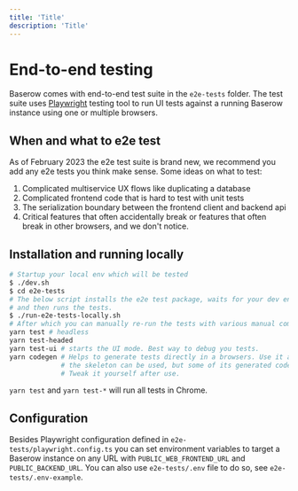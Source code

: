 ```yaml
---
title: 'Title'
description: 'Title'
---
```


# End-to-end testing

Baserow comes with end-to-end test suite in the `e2e-tests` folder. The test suite
uses [Playwright](https://playwright.dev/) testing tool to run UI tests against a
running Baserow instance using one or multiple browsers.

## When and what to e2e test

As of February 2023 the e2e test suite is brand new, we recommend you add any e2e
tests you think make sense. Some ideas on what to test:
1. Complicated multiservice UX flows like duplicating a database
2. Complicated frontend code that is hard to test with unit tests
3. The serialization boundary between the frontend client and backend api
4. Critical features that often accidentally break or features that often break in
   other browsers, and we don't notice.

## Installation and running locally

```bash
# Startup your local env which will be tested
$ ./dev.sh
$ cd e2e-tests
# The below script installs the e2e test package, waits for your dev env to be healthy
# and then runs the tests.
$ ./run-e2e-tests-locally.sh 
# After which you can manually re-run the tests with various manual commands: 
yarn test # headless
yarn test-headed
yarn test-ui # starts the UI mode. Best way to debug you tests.
yarn codegen # Helps to generate tests directly in a browsers. Use it as inspiration; 
             # the skeleton can be used, but some of its generated code is bad. 
             # Tweak it yourself after use.
```

`yarn test` and `yarn test-*` will run all tests in Chrome.

## Configuration

Besides Playwright configuration defined in `e2e-tests/playwright.config.ts` you can set
environment variables to target a Baserow instance on any URL
with `PUBLIC_WEB_FRONTEND_URL` and `PUBLIC_BACKEND_URL`. You can also
use `e2e-tests/.env` file to do so, see `e2e-tests/.env-example`.

